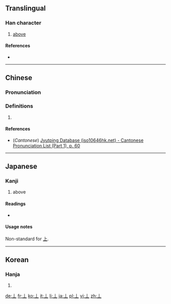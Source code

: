 {{also|上}}<!-- may be replaced by zh-forms -->
==Translingual==

===Han character===
{{Han char|rn=1|rad=一|as=01|sn=2|four=|canj=LM|ids=⿱丨一}}

# [[above]]

====References====
* {{Han ref|kx=0076.010|dkj=00007|dj=0137.020|hdz=10003.010|uh=4E04|ud=19972}}

----

==Chinese==
{{zh-hanzi-box|[[恅]]}}

===Pronunciation===
{{zh-pron
|m=shàng
|c=soeng6
|h=
|mn=
|w=
|mc=
|oc=
|ma=|ma2=
|cat=
}}

===Definitions===
{{zh-pos}}

# {{defn|Han|sort=一01}}

====References====
* (''Cantonese'') [http://www.iso10646hk.net/jp/document/download.jsp Jyutping Database (iso10646hk.net) - Cantonese Pronunciation List (Part 1), p. 60]

----

==Japanese==

===Kanji===
{{ja-kanji|grade=uc|rs=一01}}

# above

====Readings====
* {{ja-readings|on=[[しょう]] (shō), [[じょう]] (jō)|kun=[[うえ]] (ue), [[かみ]] (kami)}}

====Usage notes====
Non-standard for [[上]].

----

==Korean==

===Hanja===
{{ko-hanja|hangeul=상|rv=sang|mr=sang|y=sang|eumhun=위|ehrv=wi|ehmr=wi|ehy=wi}}

# {{defn|lang=ko|sort=一01}}

[[de:丄]]
[[fr:丄]]
[[ko:丄]]
[[it:丄]]
[[li:丄]]
[[ja:丄]]
[[pl:丄]]
[[vi:丄]]
[[zh:丄]]